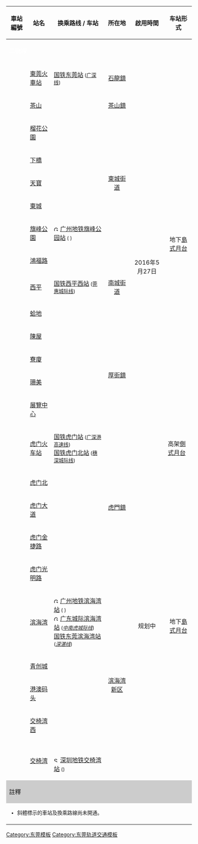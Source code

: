 {| class="wikitable" align=center 
|-
! 車站編號
! 站名
! 换乘路线 / 车站 {{ref label|1|1|1}}
! 所在地
! 啟用時間
! 车站形式
|-
! colspan="6" style="background:{{東莞軌道交通标志色|2}};" |<span style="color:white;">二號線</span>
|-
!{{东莞轨道交通车站编号|2|01}}
![[東莞火車站 (地鐵)|東莞火車站]]
|{{rint|cn|rail}} [[中国国家铁路集团|国铁]][[东莞站]]<small> ([[广深铁路|广深线]])</small>
|align=center|[[石龙镇 (东莞市)|石龍鎮]]
|align=center rowspan=15|2016年5月27日
|align=center rowspan=14|地下[[島式月台]]
|-
!{{东莞轨道交通车站编号|2|02}}
![[茶山站 (東莞地鐵)|茶山]]
|
|align=center|[[茶山镇 (东莞市)|茶山鎮]]
|-
!{{东莞轨道交通车站编号|2|03}}
![[榴花公園站|榴花公園]]
|
|align=center rowspan=5|[[东城街道 (东莞市)|東城街道]]
|-
!{{东莞轨道交通车站编号|2|04}}
![[下橋站|下橋]]
|
|-
!{{东莞轨道交通车站编号|2|05}}
![[天宝站|天寶]]
|
|-
! {{东莞轨道交通车站编号|2|06}}
![[东城站|東城]]
|
|-
!{{东莞轨道交通车站编号|2|07}}
![[旗峰公园站|旗峰公園]]
|[[File:Guangzhou Metro icon.svg|13px]] [[广州地铁]][[旗峰公园站]]<small> (''{{广州地铁路线链接|28|B}}'' {{广州地铁车站编号|28|00}})</small>
|-
!{{东莞轨道交通车站编号|2|08}}
![[鸿福路站|鴻福路]]
|''{{東莞軌道交通鏈接|R1|S}}''
|align=center rowspan=3|[[南城街道 (东莞市)|南城街道]]
|-
!{{东莞轨道交通车站编号|2|09}}
![[西平站 (地铁)|西平]]
|{{rint|cn|rail}} [[中国国家铁路集团|国铁]][[西平西站]]<small> ([[莞惠城际轨道交通|莞惠城际线]])</small>
|-
!{{东莞轨道交通车站编号|2|10}}
![[蛤地站|蛤地]]
|
|-
!{{东莞轨道交通车站编号|2|11}}
![[陳屋站|陳屋]]
|
|align=center rowspan=4|[[厚街镇|厚街鎮]]
|-
!{{东莞轨道交通车站编号|2|12}}
![[寮廈站|寮廈]]
|
|-
!{{东莞轨道交通车站编号|2|13}}
![[珊美站|珊美]]
|
|-
!{{东莞轨道交通车站编号|2|14}}
![[展览中心站 (东莞)|展覽中心]]
|
|-
!{{东莞轨道交通车站编号|2|15}}
![[虎门火车站]]
|{{rint|cn|rail}} [[中国国家铁路集团|国铁]][[虎门站]]<small> ([[广深港高速铁路|广深港高速线]])</small> <br /> {{rint|cn|rail}} [[中国国家铁路集团|国铁]][[虎门北站]]<small> ([[穗深城际铁路|穗深城际线]])</small>
|align=center rowspan=5|[[虎门镇|虎門鎮]]
|高架[[側式月台]]
|-
!{{东莞轨道交通车站编号|2|16}}
![[虎门北站 (地铁)|虎门北]]
|
|align=center rowspan=9 | 规划中
|align=center rowspan=9 | 地下[[島式月台]]
|-
!{{东莞轨道交通车站编号|2|17}}
![[虎门大道站|虎门大道]]
|
|-
!{{东莞轨道交通车站编号|2|18}}
![[虎门金捷路站|虎门金捷路]]
|
|-
!{{东莞轨道交通车站编号|2|19}}
![[虎门光明路站|虎门光明路]]
|
|-
!{{东莞轨道交通车站编号|2|20}}
![[滨海湾站|滨海湾]]
|[[File:Guangzhou Metro icon.svg|13px]] [[广州地铁]][[滨海湾站]]<small> (''{{广州地铁路线链接|22|B}}'' {{广州地铁车站编号|22|00}})</small> <br /> [[File:Guangzhou Metro icon.svg|13px]] [[广东城际]][[滨海湾站]]<small> (''[[中南虎城际铁路|中南虎城际线]]'')</small> <br /> {{rint|cn|rail}} [[中国国家铁路集团|国铁]][[东莞滨海湾站]]<small> (''[[深湛铁路|深湛线]]'')</small>
|align=center rowspan=5|[[滨海湾新区]]
|-
!{{东莞轨道交通车站编号|2|21}}
![[青创城站|青创城]]
|
|-
!{{东莞轨道交通车站编号|2|22}}
![[港澳码头站 (东莞)|港澳码头]]
|
|-
!{{东莞轨道交通车站编号|2|23}}
![[交椅湾西站|交椅湾西]]
|
|-
!{{东莞轨道交通车站编号|2|24}}
![[交椅湾站|交椅湾]]
|''{{東莞軌道交通鏈接|R3|S}}'' <br /> [[File:SZMetro_flatlogo.svg|13px]] [[深圳地铁]][[交椅湾站]]<small> (''{{深圳地铁|20|c}}'')</small>
|-
! colspan="6" style="background:#CCCCCC;" |註釋
|-
| colspan="6" style="font-size:85%;" |
* {{note label|1|1|1}}斜體標示的車站及換乘路線尚未開通。
|-
| colspan="6" style="font-size:85%;" | <div style="text-align: right;">{{Tnavbar|東莞軌道交通2號線車站列表|mini=1}}</div>
|}<noinclude>
[[Category:东莞模板]]
[[Category:东莞轨道交通模板]]</noinclude>